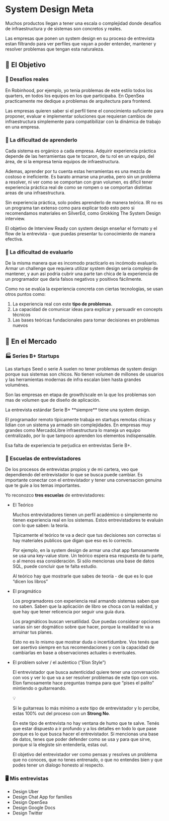 
# System Design Meta

Muchos productos llegan a tener una escala o complejidad donde desafíos de infraestructura y de sistemas son concretos y reales. 

Las empresas que ponen un system design en su proceso de entrevista estan filtrando para ver perfiles que vayan a poder entender, mantener y resolver problemas que tengan esta naturaleza.

<IREmbed src="https://www.youtube.com/embed/MHyvYBaSTPQ?si=7x0u24v5cjsKiJlV"/>

## 🎯 El Objetivo

### 🤺 Desafíos reales

En Robinhood, por ejemplo, yo tenia problemas de este estilo todos los quarters, en todos los equipos en los que participaba.  En OpenSea practicamente me dedique a problemas de arquitectura para frontend. 

Las empresas quieren saber si el perfil tiene el conocimiento suficiente para proponer, evaluar e implementar soluciones que requieran cambios de infraestructura simplemente para compatibilizar con la dinámica de trabajo en una empresa.

### 🏫 La dificultad de aprenderlo

Cada sistema es orgánico a cada empresa. Adquirir experiencia práctica depende de las herramientas que te tocaron, de tu rol en un equipo, del área, de si la empresa tenia equipos de infraestructura.

Ademas, aprender por tu cuenta estas herramientas es una mezcla de costoso e ineficiente. Es barato armarse una prueba, pero sin un problema a resolver, ni ver como se comportan con gran volumen, es difícil tener experiencia práctica real de como se rompen o se comportan distintas areas de una infraestructura.

Sin experiencia práctica, solo podes aprenderlo de manera teórica. IR no es un programa tan extenso como para explicar todo esto pero si recomendamos materiales en SilverEd, como Grokking The System Design interview. 

<Callout emoji="💡">
El objetivo de Interview Ready con system design enseñar el formato y el flow de la entrevista - que puedas presentar tu conocimiento de manera efectiva. 

</Callout>

### 🔎 La dificultad de evaluarlo

De la misma manera que es incomodo practicarlo es incómodo evaluarlo. Armar un challenge que requiera utilizar system design seria complejo de mantener, y aun asi podria cubrir una parte tan chica de la experiencia de un programador que daria falsos negativos y positivos fácilmente. 

Como no se evalúa la experiencia concreta con ciertas tecnologías, se usan otros puntos como:

1. La experiencia real con este **tipo de problemas.** 
2. La capacidad de comunicar ideas para explicar y persuadir en concepts técnicos
3. Las bases teóricas fundacionales para tomar decisiones en problemas nuevos

## 🏦 En el Mercado

### 🏭 Series B+ Startups

Las startups Seed o serie A suelen no tener problemas de system design porque sus sistemas son chicos. No tienen volumen de millones de usuarios y las herramientas modernas de infra escalan bien hasta grandes voluménes.

Son las empresas en etapa de growth/scale en la que los problemas son mas de volumen que de diseño de aplicación. 

<Callout emoji="💡">
La entrevista estándar Serie B+ **siempre** tiene una system design. 

</Callout>

El programador remoto típicamente trabaja en startups remotas chicas y lidian con un sistema ya armado sin complejidades. En empresas muy grandes como MercadoLibre infraestructura lo maneja un equipo centralizado, por lo que tampoco aprenden los elementos indispensable.

Esa falta de experiencia te perjudica en entrevistas Serie B+.

### 🏫 Escuelas de entrevistadores

De los procesos de entrevistas propios y de mi cartera, veo que dependiendo del entrevistador lo que se busca puede cambiar. Es importante conectar con el entrevistador y tener una conversacion genuina que te guíe a los temas importantes.

Yo reconozco **tres escuelas** de entrevistadores:

- El Teórico
    
    Muchos entrevistadores tienen un perfil académico o simplemente no tienen experiencia real en los sistemas. Estos entrevistadores te evaluán con lo que saben: la teoría.
    
    Típicamente el teórico te va a decir que tus decisiones son correctas si hay materiales publicos que digan que eso es lo correcto. 
    
    Por ejemplo, en la system design de armar una chat app famosamente se usa una key-value store. Un teórico espera esa respuesta de tu parte, o al menos esa consideración. Si sólo mencionas una base de datos SQL, puede concluir que te falta estudio.
    
    Al teórico hay que mostrarle que sabes de teoría - de que es lo que “dicen los libros”
    
- El pragmático
    
    Los programadores con experiencia real armando sistemas saben que no saben. Saben que la aplicación de libro se choca con la realidad, y que hay que tener reticencia por seguir una guía dura.
    
    Los pragmáticos buscan versatilidad. Que puedas considerar opciones varias sin ser dogmático sobre que hacer, porque la realidad te va a arruinar tus planes. 
    
    Esto no es lo mismo que mostrar duda o incertidumbre. Vos tenés que ser asertivo siempre en tus recomendaciones y con la capacidad de cambiarlas en base a observaciones actuales o eventuales.
    
- El problem solver / el auténtico (”Elon Style”)
    
    El entrevistador que busca autenticidad quiere tener una conversación con vos y ver lo que va a ser resolver problemas de este tipo con vos. Elon famosamente hace preguntas trampa para que “pises el palito” mintiendo o guitarreando.
    
    <aside>
    💡
    
    Si le guitarreas lo más mínimo a este tipo de entrevistador y lo percibe, estas 100% out del proceso con un **Strong No**.
    
    </aside>
    
    En este tipo de entrevista no hay ventana de humo que te salve. Tenés que estar dispuesto a ir profundo y a los detalles en todo lo que pase porque es lo que busca hacer el entrevistador. Si mencionas una base de datos, tenes que poder defender como se usa y para que sirve, porque si la elegiste sin entenderla, estas out.
    
    El objetivo del entrevistador ver como pensas y resolves un problema que no conoces, que no tenes entrenado, o que no entendes bien y que podes tener un dialogo honesto al respecto.
    

### 🖥️ Mis entrevistas

- Design Uber
- Design Chat App for families
- Design OpenSea
- Design Google Docs
- Design Twitter
